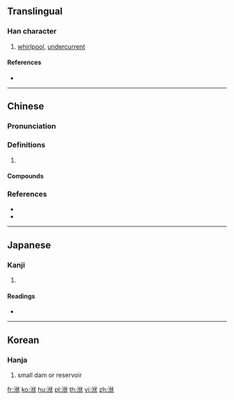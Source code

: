 ==Translingual==

===Han character===
{{Han char|rn=85|rad=水|as=06|sn=9|four=33134|canj=EOIK}}

# [[whirlpool]], [[undercurrent]]

====References====
* {{Han ref|kx=0620.040|dkj=17373|dj=1015.080|hdz=31609.040|uh=6D11|ud=27921|bh=CF7B|bd=53115}}

----

==Chinese==
{{zh-forms}}

===Pronunciation===
{{zh-pron
|m=fú
|c=fu3,fuk6
|mc=y
|oc=y
|cat=
}}

===Definitions===
{{zh-hanzi}}

# {{rfdef|zh}}

====Compounds====
{{zh-der|洄洑|洑上水}}

===References===
* {{R:twedu|B02092}}
* {{R:yue:Hanzi}}

----

==Japanese==

===Kanji===
{{ja-kanji|grade=|rs=水06}}

# {{defn|lang=ja|sort=水06}}

====Readings====
* {{ja-readings|on=[[ふく]] (fuku), [[ぶく]] (buku)|kun=}}

----

==Korean==

===Hanja===
{{ko-hanja|hangeul=보|eumhun=|rv=bo|mr=po|y=po}}

# small dam or reservoir

[[fr:洑]]
[[ko:洑]]
[[hu:洑]]
[[pl:洑]]
[[th:洑]]
[[vi:洑]]
[[zh:洑]]